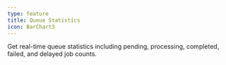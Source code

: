 ```yaml
---
type: feature
title: Queue Statistics
icon: BarChart3
---
```


Get real-time queue statistics including pending, processing, completed, failed, and delayed job counts.
